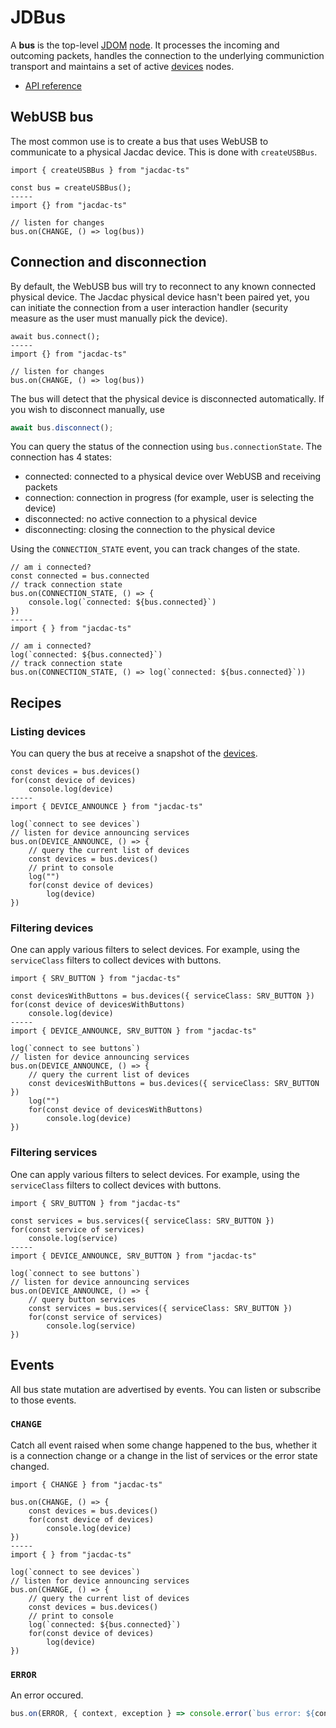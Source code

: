 # JDBus

A **bus** is the top-level [JDOM](/clients/javascript/jdom/) [node](/clients/javascript/jdom/node/).
It processes the incoming and outcoming packets, 
handles the connection to the underlying communiction transport
and maintains a set of active [devices](/clients/javascript/jdom/device/) nodes.

* [API reference](https://microsoft.github.io/jacdac-ts/classes/JDBus.html)

## WebUSB bus

The most common use is to create a bus that uses WebUSB to
communicate to a physical Jacdac device. This is done with ``createUSBBus``.

```vanilla
import { createUSBBus } from "jacdac-ts"

const bus = createUSBBus();
-----
import {} from "jacdac-ts"

// listen for changes
bus.on(CHANGE, () => log(bus))
```

## Connection and disconnection

By default, the WebUSB bus will try to reconnect 
to any known connected physical device. The Jacdac physical device hasn't been paired yet,
you can initiate the connection from a user interaction handler (security measure as the user must manually pick the device).

```vanilla
await bus.connect();
-----
import {} from "jacdac-ts"

// listen for changes
bus.on(CHANGE, () => log(bus))
```

The bus will detect that the physical device is disconnected automatically. If you wish to disconnect manually, use

```javascript
await bus.disconnect();
```

You can query the status of the connection using ``bus.connectionState``. The connection has 4 states:

* connected: connected to a physical device over WebUSB and receiving packets
* connection: connection in progress (for example, user is selecting the device)
* disconnected: no active connection to a physical device
* disconnecting: closing the connection to the physical device

Using the ``CONNECTION_STATE`` event, you can track changes of the state.

```vanilla
// am i connected?
const connected = bus.connected
// track connection state
bus.on(CONNECTION_STATE, () => {
    console.log(`connected: ${bus.connected}`)
})
-----
import { } from "jacdac-ts"

// am i connected?
log(`connected: ${bus.connected}`)
// track connection state
bus.on(CONNECTION_STATE, () => log(`connected: ${bus.connected}`))
```

## Recipes

### Listing devices

You can query the bus at receive a snapshot of the [devices](/clients/javascript/jdom/device/).

```vanilla
const devices = bus.devices()
for(const device of devices)
    console.log(device)
-----
import { DEVICE_ANNOUNCE } from "jacdac-ts"

log(`connect to see devices`)
// listen for device announcing services
bus.on(DEVICE_ANNOUNCE, () => {
    // query the current list of devices
    const devices = bus.devices()
    // print to console
    log("")
    for(const device of devices)
        log(device)
})
```


### Filtering devices

One can apply various filters to select devices. For example, using the ``serviceClass`` filters
to collect devices with buttons.

```vanilla
import { SRV_BUTTON } from "jacdac-ts"

const devicesWithButtons = bus.devices({ serviceClass: SRV_BUTTON })
for(const device of devicesWithButtons)
    console.log(device)
-----
import { DEVICE_ANNOUNCE, SRV_BUTTON } from "jacdac-ts"

log(`connect to see buttons`)
// listen for device announcing services
bus.on(DEVICE_ANNOUNCE, () => {
    // query the current list of devices
    const devicesWithButtons = bus.devices({ serviceClass: SRV_BUTTON })
    log("")
    for(const device of devicesWithButtons)
        console.log(device)
})
```

### Filtering services

One can apply various filters to select devices. For example, using the ``serviceClass`` filters
to collect devices with buttons.

```vanilla
import { SRV_BUTTON } from "jacdac-ts"

const services = bus.services({ serviceClass: SRV_BUTTON })
for(const service of services)
    console.log(service)
-----
import { DEVICE_ANNOUNCE, SRV_BUTTON } from "jacdac-ts"

log(`connect to see buttons`)
// listen for device announcing services
bus.on(DEVICE_ANNOUNCE, () => {
    // query button services
    const services = bus.services({ serviceClass: SRV_BUTTON })
    for(const service of services)
        console.log(service)
})
```


## Events

All bus state mutation are advertised by events. You can listen or subscribe to those events.

### ``CHANGE``

Catch all event raised when some change happened to the bus, whether it is a connection change or a change in the list of services
or the error state changed.

```vanilla
import { CHANGE } from "jacdac-ts"

bus.on(CHANGE, () => {
    const devices = bus.devices()
    for(const device of devices)
        console.log(device)
})
-----
import { } from "jacdac-ts"

log(`connect to see devices`)
// listen for device announcing services
bus.on(CHANGE, () => {
    // query the current list of devices
    const devices = bus.devices()
    // print to console
    log(`connected: ${bus.connected}`)
    for(const device of devices)
        log(device)
})
```


### ``ERROR``

An error occured.

```javascript
bus.on(ERROR, { context, exception } => console.error(`bus error: ${context}`, exception))
```
